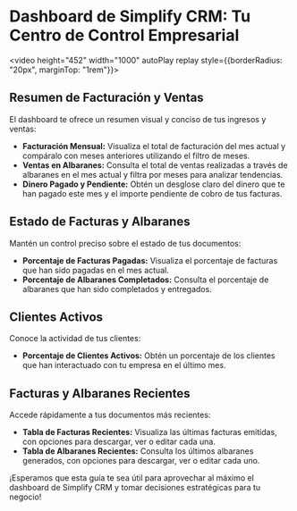 
# Dashboard de Simplify CRM: Tu Centro de Control Empresarial

<video height="452" width="1000" autoPlay replay style={{borderRadius: "20px", marginTop: "1rem"}}>
    <source src="/dashboard.mp4" />
</video>

## Resumen de Facturación y Ventas

El dashboard te ofrece un resumen visual y conciso de tus ingresos y ventas:

*   **Facturación Mensual:** Visualiza el total de facturación del mes actual y compáralo con meses anteriores utilizando el filtro de meses.
*   **Ventas en Albaranes:** Consulta el total de ventas realizadas a través de albaranes en el mes actual y filtra por meses para analizar tendencias.
*   **Dinero Pagado y Pendiente:** Obtén un desglose claro del dinero que te han pagado este mes y el importe pendiente de cobro de tus facturas.

## Estado de Facturas y Albaranes

Mantén un control preciso sobre el estado de tus documentos:

*   **Porcentaje de Facturas Pagadas:** Visualiza el porcentaje de facturas que han sido pagadas en el mes actual.
*   **Porcentaje de Albaranes Completados:** Consulta el porcentaje de albaranes que han sido completados y entregados.

## Clientes Activos

Conoce la actividad de tus clientes:

*   **Porcentaje de Clientes Activos:** Obtén un porcentaje de los clientes que han interactuado con tu empresa en el último mes.

## Facturas y Albaranes Recientes

Accede rápidamente a tus documentos más recientes:

*   **Tabla de Facturas Recientes:** Visualiza las últimas facturas emitidas, con opciones para descargar, ver o editar cada una.
*   **Tabla de Albaranes Recientes:** Consulta los últimos albaranes generados, con opciones para descargar, ver o editar cada uno.

¡Esperamos que esta guía te sea útil para aprovechar al máximo el dashboard de Simplify CRM y tomar decisiones estratégicas para tu negocio!
